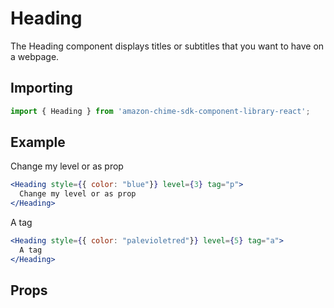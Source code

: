 

# Heading

The Heading component displays titles or subtitles that you want to have on a webpage.

## Importing

```javascript
import { Heading } from 'amazon-chime-sdk-component-library-react';
```

## Example

<ThemeProvider theme={lightTheme}>
  <Preview>
    <Heading style={{ color: "blue"}} level={3} tag="p">
      Change my level or as prop
    </Heading>
  </Preview>
</ThemeProvider>

```jsx
<Heading style={{ color: "blue"}} level={3} tag="p">
  Change my level or as prop
</Heading>
```

<ThemeProvider theme={lightTheme}>
  <Preview>
    <Heading style={{ color: "palevioletred"}} level={5} tag="a">
      A tag
    </Heading>
  </Preview>
</ThemeProvider>

```jsx
<Heading style={{ color: "palevioletred"}} level={5} tag="a">
  A tag
</Heading>
```

## Props

<Props of={Heading} />
